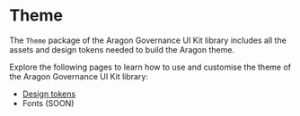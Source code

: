 
<Meta title="Theme/Documentation" />

# Theme

The `Theme` package of the Aragon Governance UI Kit library includes all the assets and design tokens needed to build
the Aragon theme.

Explore the following pages to learn how to use and customise the theme of the Aragon Governance UI Kit library:

- [Design tokens](/docs/theme-tokens-documentation--docs)
- Fonts (SOON)
